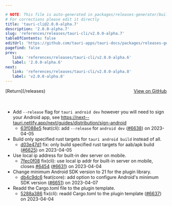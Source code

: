 ```yaml
---

# NOTE: This file is auto-generated in packages/releases-generator/build.ts
# For corrections please edit it directly
title: 'tauri-cli@2.0.0-alpha.7'
description: '2.0.0-alpha.7'
slug: 'references/releases/tauri-cli/v2.0.0-alpha.7'
tableOfContents: false
editUrl: 'https://github.com/tauri-apps/tauri-docs/packages/releases-generator/build.ts'
pagefind: false
prev:
   link: 'references/releases/tauri-cli/v2.0.0-alpha.6'
   label: '2.0.0-alpha.6'
next:
   link: 'references/releases/tauri-cli/v2.0.0-alpha.8'
   label: 'v2.0.0-alpha.8'
---
```


			

<ReleaseSidebar slug="references/releases/tauri-cli"  packageName="tauri-cli" />

<div style="margin-bottom:3rem; display: flex; justify-content: space-between; align-items: center"><span>[Return](/releases)</span><span><a href="https://github.com/tauri-apps/tauri/releases/tag/tauri-cli-v2.0.0-alpha.7">View on GitHub</a></span></div>

- Add `--release` flag for `tauri android dev` however you will need to sign your Android app, see https://next--tauri.netlify.app/next/guides/distribution/sign-android
  - [63f088e5](https://www.github.com/tauri-apps/tauri/commit/63f088e5fc9701fd7fb329dad7ffb27a2d8fd5aa) feat(cli): add `--release` for `android dev` ([#6638](https://www.github.com/tauri-apps/tauri/pull/6638)) on 2023-04-05
- Build only specified rust targets for `tauri android build` instead of all.
  - [d03e47d1](https://www.github.com/tauri-apps/tauri/commit/d03e47d141c3917520975be9081775dbc4e9d4fd) fix: only build specified rust targets for aab/apk build ([#6625](https://www.github.com/tauri-apps/tauri/pull/6625)) on 2023-04-05
- Use local ip address for built-in dev server on mobile.
  - [7fec0f08](https://www.github.com/tauri-apps/tauri/commit/7fec0f083c932dc63ccb8716080d97e2ab985b25) fix(cli): use local ip addr for built-in server on mobile, closes [#6454](https://www.github.com/tauri-apps/tauri/pull/6454) ([#6631](https://www.github.com/tauri-apps/tauri/pull/6631)) on 2023-04-04
- Change minimum Android SDK version to 21 for the plugin library.
  - [db4c9dc6](https://www.github.com/tauri-apps/tauri/commit/db4c9dc655e07ee2184fe04571f500f7910890cd) feat(core): add option to configure Android&#39;s minimum SDK version ([#6651](https://www.github.com/tauri-apps/tauri/pull/6651)) on 2023-04-07
- Readd the Cargo.toml file to the plugin template.
  - [5288a386](https://www.github.com/tauri-apps/tauri/commit/5288a386f1bf8ac11f991350463c3f5c20983f43) fix(cli): readd Cargo.toml to the plugin template ([#6637](https://www.github.com/tauri-apps/tauri/pull/6637)) on 2023-04-04


